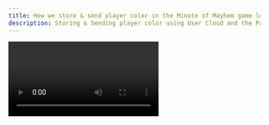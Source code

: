 ```yaml
---
title: How we store & send player color in the Minute of Mayhem game lobby
description: Storing & Sending player color using User Cloud and the Party system in the Minute of Mayhem game lobby
---
```





<Video url={changingRobotColorUrl} />

This documentation will explain how we save, load and change player color in Minute of Mayhem, starting with how player preferences are stored at run time and then made persistent by saving and loading them with User Cloud and finally how that color is sent to other players via the party system.

It is designed to read while you have the Minute of Mayhem example project open as a reference.

## Overview

The documentation below refers to the following assets and systems

#### Assets
- **Player Preferences:** `Content\Redpoint\Game\Player\PlayerPreferences.uasset`
- **Minute Game Instance:** `Content\Redpoint\MinuteGameInstance.uasset`
- **Player Preferences Screen:** `Content\Redpoint\MainMenu\Screens\PlayerPreferences\PlayerPreferencesScreen.uasset`
- **DefaultEngine.ini** `Redpoint\MinuteOfMayhem\Config\DefaultEngine.ini`
- **Main Menu Lobby Slot:** `Content\Redpoint\MainMenu\Screens\Lobby\MainMenuLobbySlot.uasset`
- **Main Menu Player Preview** `Content\Redpoint\MainMenu\MainMenuPlayerPreview.uasset`
- **Lobby Screen** `Content\Redpoint\MainMenu\Screens\Lobby\W_LobbyScreen.uasset`
#### Systems
- Saving and loading is done with [user cloud](./../../ossv1/user_cloud/reading.mdx)
- Colors are sent to other players as [party data](./../../ossv1/parties/data.mdx) using the party system
- Player preferences are stored in a `USaveGame` object from Unreal Engine's [Save Game](https://dev.epicgames.com/documentation/en-us/unreal-engine/saving-and-loading-your-game-in-unreal-engine) system
- The **player preferences**  object is stored in a variable on **minute game instance** which is a `UGameInstance` from Unreal Engine's [Game Instance](https://dev.epicgames.com/documentation/en-us/unreal-engine/API/Runtime/Engine/Engine/UGameInstance) system

## Storing player color at runtime
When a player chooses a color they expect the game to keep track of that color, in this example we created a blueprint called **player preferences** which inherits from `USaveGame` to store that data in a format that is easy to save and load.

In order for **player preferences** to persist between maps it will need to be stored somewhere that it won't be unloaded as part of changing maps and do that with **minute game instance** which inherits from `UGameInstance`.

## Loading player color at login

**User cloud** allows for data to be saved by file name, which can be used for logically separating data for example save slots or storing different types of data in different file names. In this example we serialized **player preferences** and save it in a file called 'PlayerCharacterDataFileName'.

For more info see the [user cloud](./../../ossv1/user_cloud/reading.mdx) documentation and [Saving User Cloud data files](#saving-user-cloud-data-files) below for more details about how **player preferences** is serialized.

**Bonus note:** The text 'PlayerCharacterDataFileName' is stored inside of a variable to avoid any accidental typos which would unexpectedly save or load data from an incorrect save file name.

### Preloading User Cloud data files
Usually you will need to run `Enumerate User File` to load / open the latest version of the current user files and then call `Read User File` before finally reading the contents with `Get File Contents`.

![Enumerate User File example](img/enumerate-user-file.png)

However preloading **user cloud** data files allows us to skip the `Enumerate User File` and `Read User File` step as that will be done as part of preloading. 

Preloading can be configured by editing DefaultEngine.ini and adding `!PrecachePlayerDataStorageFiles` to the `[EpicOnlineServices]` section, repeat **line 140** below for as many file names as you would like to preload (for example change 'PlayerCharacterDataFileName' to the file name that you would like to preload).

**DefaultEngine.ini** `Redpoint\MinuteOfMayhem\Config\DefaultEngine.ini` ![A screenshot of DefaultEngine.ini showing how PrecachePlayerDataStorageFiles can be used to precache user cloud player data files](./img/precache-player-data-storage-files.png)

### Initialize Minute Game Instance
Minute game instance has an initialize step triggered by `Event Init` which sets up the following:

1. A new instance of **player preferences** is created and stored in **Minute Game Instance's** player preferences variable
2. `On Login Complete` is bound to the online identity system's OnLoginComplete event
3. `On Login Complete` should be called if the player is already logged in as playing in-editor with "Login before play-in-editor" enabled means the player will be already logged in and `On Login Complete` will not be triggered

**Minute Game Instance** `Event Init`

<Blueprint height="400px" blueprint={bpMGIInitialise} />

### Reading Player Preferences from User Cloud data files

The initialization logic above should guarantee that `On Login Complete` is triggered exactly once after the player is logged and the cloud data files contents.

We then use `Get File Contents` and `Read File Data As Save Game` to read **player preferences**. This leaves us with a `USaveGame` object which we cast to a `Player Preferences` object and set to the **player preferences** variable on **Minute Game Instance** .

**Note:** The `Enumerate User File` and `Read User File` steps are skipped as we have ([preloaded the player's cloud data files in the previous step](#preloading-user-cloud-data-files)).

We then send the player's color to their party now that **player preferences** is ready to use. 

**Minute Game Instance** `On Login Complete`

<Blueprint height="400px" blueprint={bpMGIOnLoginComplete} />

### Saving User Cloud data files

**Player preferences** are serialized with `Create File Data from Save Game` and then save it into a file called 'PlayerCharacterDataFileName' using the asynchronous task `WriteUserFile`.

**Minute Game Instance** `Save Player Preferences to Cloud in Background`

<Blueprint height="400px" blueprint={bpMGISavePlayerPreferencesToCloudInBackground} />

## Selecting player color

![A screenshot of red, green and blue buttons that the player can use to change the player's color](./img/color-choices.png)

The red, green and blue buttons are located in the **player preferences screen** and they each trigger the `Change Player Color` event in **minute game instance** with their respective colors.

**Player Preferences Screen**

<Blueprint height="400px" blueprint={bpPlayerPreferencesScreen} />

## Handling Change Player Color events

The player's color is changed with `Change Player Color` in **minute game instance**. First the `Robot Color` variable in **player preferences** is set the new player color and then `Save Player Preferences to Cloud in Background` is executed to save the new color to **user cloud** followed by `Send Player Color To Party` to send the new color to party members.

**Minute Game Instance** `Change Player Color`

<Blueprint height="400px" blueprint={bpMGIChangePlayerColor} />

## Sending player color to party
`Send Player Color To Party` uses the **party system** to send data to party member as **party member data**. 

See [managing party data](./../../ossv1/parties/data.mdx) documentation for more info.

### Overview

There are three logical steps to `Send Player Color To Party`:

1. Get a reference to the player's party member data
2. Update the player's party data with the new color
3. Send the updated **party member data** to the party

### Get party member data

`Get Player Controller` is used to get a reference to the player controller which is then used to get a reference to the **local player subsystem**, which then uses `Get Primary Party` to get a reference to the player's primary party.

The party ID is then used to get the player's member data using `Get Party Member Data` and then finally a modifiable version of party data can be created with `Create Modifiable Party Data` which we will use in the next step to modify the player's **party member data**.

![A screenshot of blueprint nodes that are used to get a modifiable version of party data](./img/mod-party-data.png)

### Update party member data

**Party member data** is stored as key / value pairs with a `string` as the key, and variant data as the value. Variant data can only store **Boolean** (true/false), **Double** (a decimal number with double as many decimal places as a float), **Int64** (a very large whole number), or a **String** (text) values.

![A screenshot of valid data types that can be set with party member data](./img/varient-data.png)

Since the `Linear Color` variable can not be directly sent via **party member data** we must instead send the red, green and blue values as separate variant data variables. First we convert the red, green and blue color channels from the `Linear Color` to floats and then to doubles so that they can be stored in the player's party data as **PlayerColorR**, **PlayerColorG**, and **PlayerColorB** string keys.

![A screenshot of blueprint nodes that are used to modify the player's party member data](./img/change-color.png)

### Send party member data

Now that the player's **party member data** has been modified it is sent to the party by executing `Update Party Member Data`, you can see where that happens at the very last node in the full blueprint below.

### Full Blueprint

**Minute Game Instance** `Send Player Color To Party`

<Blueprint height="600px" scale={(-4)} blueprint={bpMGISendPlayerColorToParty} />

## Receiving player color

This section covers reading player color from **party member data** and updating the player preview with that color.

### Lobby Slot & Player Preview structure

Lobby players are represented by **Main Menu Player Preview** which are child blueprint actors of **Main Menu Lobby Slot** and allow for player models to be set as visible or hidden as players leave and join the player's party.

Note: **Main Menu Lobby Slot** blueprint actors inherit from `ARedpointPartyMember` to receive events when party member changes.

![A screenshot of the outliner that shows the structure of lobby slots and player previews to represent players in the party](./img/main-menu-lobby-slot-and-player-preview.png)

### Party Member Changed event

Party member changed events are triggered whenever a member of the player's party joins, leaves or when their **party member data** changes. For instance it is triggered each time any party member executes `Update Party Member Data` from the [Sending player color to party](#sending-player-color-to-party) step above.

### Set Player Preview to visible or hidden as required

The first section of **Main Menu Player Preview's** `Event PartyMemberChanged` sets the player model to visible or hidden depending on if there is **party member data** for that party slot (for example if there is a player in that slot).

![A screenshot of the Main Menu Player Preview blueprint which shows changing player model visibility](./img/set-player-visibility.png)

### Set Players to ready or not ready
If the player is visible we then set if the player is ready or not and if they are the party leader

![A screenshot of the Main Menu Player Preview blueprint which shows leader and ready information being set](./img/set-player-ready-state.png)

### Deserialize player color
After that we turn the red, green and blue doubles from **party member data** are turned back into a linear color ready to be used to be used on the player preview model  

![A screenshot of the Main Menu Player Preview blueprint which shows red green and blue variables being reconstructed into a linear color variable](./img/set-player-color-if-a-color-exists.png)

### Set the model color
And finally the last step is to set the color of the player preview model

**Main Menu Player Preview** `Set Color`

<Blueprint height="340px" blueprint={bpMainMenuPlayerPreview} />

### Full Blueprint
**Main Menu Lobby Slot** `Event PartyMemberChanged`

<Blueprint height="600px" blueprint={bpMainMenuLobbySlot} />